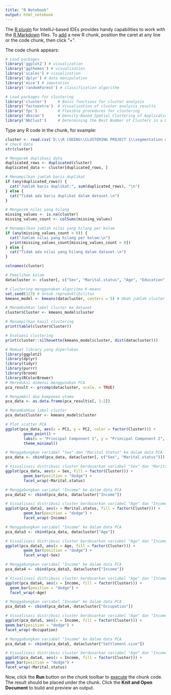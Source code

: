 ---
title: "R Notebook"
output: html_notebook
---

The [R plugin](https://www.jetbrains.com/help/pycharm/r-plugin-support.html) for IntelliJ-based IDEs provides
handy capabilities to work with the [R Markdown](https://www.jetbrains.com/help/pycharm/r-markdown.html) files.
To [add](https://www.jetbrains.com/help/pycharm/r-markdown.html#add-code-chunk) a new R chunk,
position the caret at any line or the code chunk, then click "+".

The code chunk appears:
```{r, message = FALSE}
# Load packages
library('ggplot2') # visualization
library('ggthemes') # visualization
library('scales') # visualization
library('dplyr') # data manipulation
library('mice') # imputation
library('randomForest') # classification algorithm

# Load packages for clustering
library('cluster')     # Basic functions for cluster analysis
library('factoextra')  # Visualization of cluster analysis results
library('fpc')         # Flexible procedures for clustering
library('dbscan')      # Density-Based Spatial Clustering of Applications with Noise
library('NbClust')     # Determining the Best Number of Clusters in a Data Set
```

Type any R code in the chunk, for example:
```{r, message=FALSE, warning=FALSE}
cluster <- read.csv('D:\\R CODING\\CLUSTERING PROJECT 1\\segmentation data.csv', stringsAsFactors = FALSE)
# check data
str(cluster)
```
```{r}
# Mengecek duplikasi data
duplicated_rows <- duplicated(cluster)
duplicated_data <- cluster[duplicated_rows, ]

# Menampilkan jumlah baris duplikat
if (any(duplicated_rows)) {
  cat("Jumlah baris duplikat:", sum(duplicated_rows), "\n")
} else {
  cat("Tidak ada baris duplikat dalam dataset.\n")
}

# Mengecek nilai yang hilang
missing_values <- is.na(cluster)
missing_values_count <- colSums(missing_values)

# Menampilkan jumlah nilai yang hilang per kolom
if (any(missing_values_count > 0)) {
  cat("Jumlah nilai yang hilang per kolom:\n")
  print(missing_values_count[missing_values_count > 0])
} else {
  cat("Tidak ada nilai yang hilang dalam dataset.\n")
}
```
```{r}
colnames(cluster)

# Pemilihan kolom
datacluster <- cluster[, c("Sex", "Marital.status", "Age", "Education", "Income", "Occupation", "Settlement.size")]

# Clustering menggunakan algoritma K-means
set.seed(123) # Untuk reproduktibilitas
kmeans_model <- kmeans(datacluster, centers = 5) # Ubah jumlah cluster sesuai kebutuhan

# Menambahkan label cluster ke dataset
cluster$Cluster <- kmeans_model$cluster

# Menampilkan hasil clustering
print(table(cluster$Cluster))

# Evaluasi clustering
print(cluster::silhouette(kmeans_model$cluster, dist(datacluster)))
```
```{r}
# Memuat library yang diperlukan
library(ggplot2)
library(dplyr)
library(tidyr)
library(purrr)
library(broom)
library(RColorBrewer)
# Mereduksi dimensi menggunakan PCA
pca_result <- prcomp(datacluster, scale. = TRUE)

# Mengambil dua komponen utama
pca_data <- as.data.frame(pca_result$x[, 1:2])

# Menambahkan label cluster
pca_data$Cluster <- kmeans_model$cluster

# Plot scatter PCA
ggplot(pca_data, aes(x = PC1, y = PC2, color = factor(Cluster))) +
        geom_point() +
        labs(x = "Principal Component 1", y = "Principal Component 2", color = "Cluster") +
        theme_minimal()
```
```{r}
# Menggabungkan variabel "Sex" dan "Marital Status" ke dalam data PCA
pca_data <- cbind(pca_data, datacluster[, c("Sex", "Marital.status")])

# Visualisasi distribusi cluster berdasarkan variabel "Sex" dan "Marital Status"
ggplot(pca_data, aes(x = Sex, fill = factor(Cluster))) +
        geom_bar(position = "dodge") +
        facet_wrap(~Marital.status)
```
```{r}
# Menggabungkan variabel "Income" ke dalam data PCA
pca_data2 <- cbind(pca_data, datacluster["Income"])

# Visualisasi distribusi cluster berdasarkan variabel "Age" dan "Income"
ggplot(pca_data2, aes(x = Marital.status, fill = factor(Cluster))) +
        geom_bar(position = "dodge") +
        facet_wrap(~Income)
```
```{r}
# Menggabungkan variabel "Income" ke dalam data PCA
pca_data3 <- cbind(pca_data, datacluster["Age"])

# Visualisasi distribusi cluster berdasarkan variabel "Age" dan "Income"
ggplot(pca_data3, aes(x = Age, fill = factor(Cluster))) +
        geom_bar(position = "dodge") +
        facet_wrap(~Sex)
```
```{r}
# Menggabungkan variabel "Income" ke dalam data PCA
pca_data4 <- cbind(pca_data3, datacluster["Income"])

# Visualisasi distribusi cluster berdasarkan variabel "Age" dan "Income"
ggplot(pca_data4, aes(x = Income, fill = factor(Cluster))) +
  geom_bar(position = "dodge") +
  facet_wrap(~Age)
```
```{r}
# Menggabungkan variabel "Income" ke dalam data PCA
pca_data5 <- cbind(pca_data4, datacluster["Occupation"])

# Visualisasi distribusi cluster berdasarkan variabel "Age" dan "Income"
ggplot(pca_data5, aes(x = Income, fill = factor(Cluster))) +
geom_bar(position = "dodge") +
facet_wrap(~Occupation)
```
```{r}
# Menggabungkan variabel "Income" ke dalam data PCA
pca_data6 <- cbind(pca_data5, datacluster["Settlement.size"])

# Visualisasi distribusi cluster berdasarkan variabel "Age" dan "Income"
ggplot(pca_data4, aes(x = Income, fill = factor(Cluster))) +
geom_bar(position = "dodge") +
facet_wrap(~Marital.status)
```

Now, click the **Run** button on the chunk toolbar to [execute](https://www.jetbrains.com/help/pycharm/r-markdown.html#run-r-code) the chunk code. The result should be placed under the chunk.
Click the **Knit and Open Document** to build and preview an output.
